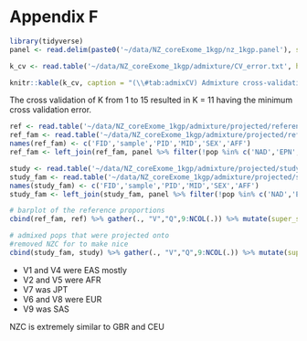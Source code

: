 # Appendix F

```r
library(tidyverse)
panel <- read.delim(paste0('~/data/NZ_coreExome_1kgp/nz_1kgp.panel'), stringsAsFactors = FALSE) %>% filter(!pop %in% c('NAD','WPN','POL','EPN'))

```


```r
k_cv <- read.table('~/data/NZ_coreExome_1kgp/admixture/CV_error.txt', header = FALSE) %>% full_join(.,  read.table('~/data/NZ_coreExome_1kgp/admixture/projected/CV_error.txt', header = FALSE) %>% rename( cv_proj = V2), by = "V1") %>% arrange(V1) %>% rename(K = V1, "CV Error" = V2, "Projection CV Error" = cv_proj)

knitr::kable(k_cv, caption = "(\\#tab:admixCV) Admixture cross-validation (CV) error for different values of K. CV Projection is the admixture cross-validation error for different K values from projecting the components from 1000 Genomes Project populations of AFR, EAS, EUR, and SAS onto the populations of \\gls{amr} and \\gls{pol}.")
```


The cross validation of K from 1 to 15 resulted in K = 11 having the minimum cross validation error.


```r
ref <- read.table('~/data/NZ_coreExome_1kgp/admixture/projected/reference_bootstrap.9.Q', stringsAsFactors = FALSE)
ref_fam <- read.table('~/data/NZ_coreExome_1kgp/admixture/projected/reference.fam', header = FALSE, stringsAsFactors = FALSE)
names(ref_fam) <- c('FID','sample','PID','MID','SEX','AFF')
ref_fam <- left_join(ref_fam, panel %>% filter(!pop %in% c('NAD','EPN','WPN','POL')), by = 'sample')

study <- read.table('~/data/NZ_coreExome_1kgp/admixture/projected/study.9.Q', stringsAsFactors = FALSE)
study_fam <- read.table('~/data/NZ_coreExome_1kgp/admixture/projected/study.fam', header = FALSE, stringsAsFactors = FALSE)
names(study_fam) <- c('FID','sample','PID','MID','SEX','AFF')
study_fam <- left_join(study_fam, panel %>% filter(!pop %in% c('NAD','EPN','WPN','POL')), by = 'sample')
```


```r
# barplot of the reference proportions
cbind(ref_fam, ref) %>% gather(., "V","Q",9:NCOL(.)) %>% mutate(super_sample = paste0(super_pop,'_',sample), facet_pop = paste(super_pop, pop)) %>% ggplot(., aes(x = super_sample, y = Q)) + geom_bar(stat = "identity", position = 'stack', aes(fill = V)) + facet_wrap(super_pop~pop, scales = "free_x", ncol = 6) + theme_bw() + theme(axis.title.x = element_blank(), axis.text.x = element_blank(), axis.ticks.x = element_blank()) + scale_y_continuous(expand = c(0,0)) 

```


```r
# admixed pops that were projected onto
#removed NZC for to make nice
cbind(study_fam, study) %>% gather(., "V","Q",9:NCOL(.)) %>% mutate(super_sample = paste0(super_pop,'_',sample), super_pop = factor(super_pop, levels = c("AMR", "POL","EUR"), ordered = TRUE)) %>% ggplot(., aes(x = super_sample, y = Q)) + geom_bar(stat = "identity", position = 'stack', aes(fill = V)) + facet_wrap(super_pop~pop, scales = "free_x", ncol = 4) +theme_bw() + theme(axis.title.x = element_blank(), axis.text.x = element_blank(), axis.ticks.x = element_blank()) + scale_y_continuous(expand = c(0,0)) 
```

- V1 and V4 were EAS mostly
- V2 and V5 were AFR
- V7 was JPT
- V6 and V8 were EUR
- V9 was SAS


NZC is extremely similar to GBR and CEU
